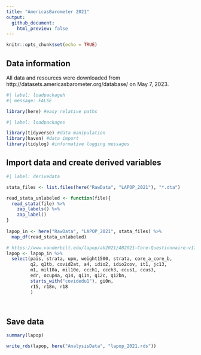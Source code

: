 ```yaml
---
title: "AmericasBarometer 2021"
output: 
  github_document:
    html_preview: false
---
```


```r
knitr::opts_chunk$set(echo = TRUE)
```

## Data information

All data and resources were downloaded from http://datasets.americasbarometer.org/database/ on May 7, 2023.

```r
#| label: loadpackageh
#| message: FALSE

library(here) #easy relative paths
```

```r
#| label: loadpackages

library(tidyverse) #data manipulation
library(haven) #data import
library(tidylog) #informative logging messages
```

## Import data and create derived variables

```r
#| label: derivedata

stata_files <- list.files(here("RawData", "LAPOP_2021"), "*.dta")

read_stata_unlabeled <- function(file){
  read_stata(file) %>%
    zap_labels() %>%
    zap_label()
}
  
lapop_in <- here("RawData", "LAPOP_2021", stata_files) %>%
  map_df(read_stata_unlabeled)

# https://www.vanderbilt.edu/lapop/ab2021/AB2021-Core-Questionnaire-v17.5-Eng-210514-W-v2.pdf 
lapop <- lapop_in %>%
  select(pais, strata, upm, weight1500, strata, core_a_core_b,
         q2, q1tb, covid2at, a4, idio2, idio2cov, it1, jc13,
         m1, mil10a, mil10e, ccch1, ccch3, ccus1, ccus3,
         edr, ocup4a, q14, q11n, q12c, q12bn,
         starts_with("covidedu1"), gi0n,
         r15, r18n, r18
         ) 

 
```



## Save data

```r

summary(lapop)

write_rds(lapop, here("AnalysisData", "lapop_2021.rds"))
```

